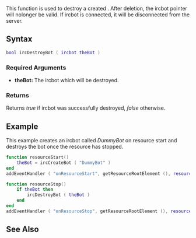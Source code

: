 {{ml_birc}}

This function is used to destroy a created {{ml_birc|ircbot}}. After deletion, the ircbot pointer will nolonger be valid. If ircbot is connected, it will be disconnected from the server.

==Syntax== 
<syntaxhighlight lang="lua">
bool ircDestroyBot ( ircbot theBot )
</syntaxhighlight> 

===Required Arguments=== 
*'''theBot:''' The ircbot which will be destroyed.

===Returns===
Returns ''true'' if ircbot was successfully destroyed, ''false'' otherwise.

==Example==
This example creates an ircbot called ''DummyBot'' on resource start and destroys the bot once the resource has stopped.
<syntaxhighlight lang="lua">
function resourceStart()
    theBot = ircCreateBot ( "DummyBot" )
end
addEventHandler ( "onResourceStart", getResourceRootElement (), resourceStart )

function resourceStop()
    if theBot then
        ircDestroyBot ( theBot )
    end
end
addEventHandler ( "onResourceStop", getResourceRootElement (), resourceStop )
</syntaxhighlight>

==See Also==
{{ml_birc functions}}